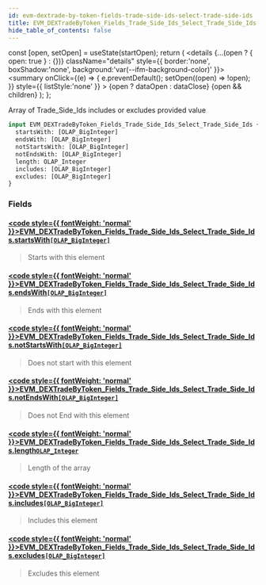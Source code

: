 ```yaml
---
id: evm-dextrade-by-token-fields-trade-side-ids-select-trade-side-ids
title: EVM_DEXTradeByToken_Fields_Trade_Side_Ids_Select_Trade_Side_Ids
hide_table_of_contents: false
---
```







  const [open, setOpen] = useState(startOpen);
  return (
    <details {...(open ? { open: true } : {})} className="details" style={{ border:'none', boxShadow:'none', background:'var(--ifm-background-color)' }}>
      <summary
        onClick={(e) => {
          e.preventDefault();
          setOpen((open) => !open);
        }}
        style={{ listStyle:'none' }}
      >
      {open ? dataOpen : dataClose}
      </summary>
      {open && children}
    </details>
  );
};




Array of Trade_Side_Ids includes or excludes provided value


```graphql
input EVM_DEXTradeByToken_Fields_Trade_Side_Ids_Select_Trade_Side_Ids {
  startsWith: [OLAP_BigInteger]
  endsWith: [OLAP_BigInteger]
  notStartsWith: [OLAP_BigInteger]
  notEndsWith: [OLAP_BigInteger]
  length: OLAP_Integer
  includes: [OLAP_BigInteger]
  excludes: [OLAP_BigInteger]
}
```




### Fields

#### [<code style={{ fontWeight: 'normal' }}>EVM_DEXTradeByToken_Fields_Trade_Side_Ids_Select_Trade_Side_Ids.<b>startsWith</b></code>](#)<Bullet />[`[OLAP_BigInteger]`](/docs/graphql-reference/inputs/olap-big-integer) <Badge class="secondary" text="list"/> <Badge class="secondary" text="input"/>
> Starts with this element
> 

#### [<code style={{ fontWeight: 'normal' }}>EVM_DEXTradeByToken_Fields_Trade_Side_Ids_Select_Trade_Side_Ids.<b>endsWith</b></code>](#)<Bullet />[`[OLAP_BigInteger]`](/docs/graphql-reference/inputs/olap-big-integer) <Badge class="secondary" text="list"/> <Badge class="secondary" text="input"/>
> Ends with this element
> 

#### [<code style={{ fontWeight: 'normal' }}>EVM_DEXTradeByToken_Fields_Trade_Side_Ids_Select_Trade_Side_Ids.<b>notStartsWith</b></code>](#)<Bullet />[`[OLAP_BigInteger]`](/docs/graphql-reference/inputs/olap-big-integer) <Badge class="secondary" text="list"/> <Badge class="secondary" text="input"/>
> Does not start with this element
> 

#### [<code style={{ fontWeight: 'normal' }}>EVM_DEXTradeByToken_Fields_Trade_Side_Ids_Select_Trade_Side_Ids.<b>notEndsWith</b></code>](#)<Bullet />[`[OLAP_BigInteger]`](/docs/graphql-reference/inputs/olap-big-integer) <Badge class="secondary" text="list"/> <Badge class="secondary" text="input"/>
> Does not End with this element
> 

#### [<code style={{ fontWeight: 'normal' }}>EVM_DEXTradeByToken_Fields_Trade_Side_Ids_Select_Trade_Side_Ids.<b>length</b></code>](#)<Bullet />[`OLAP_Integer`](/docs/graphql-reference/inputs/olap-integer) <Badge class="secondary" text="input"/>
> Length of the array
> 

#### [<code style={{ fontWeight: 'normal' }}>EVM_DEXTradeByToken_Fields_Trade_Side_Ids_Select_Trade_Side_Ids.<b>includes</b></code>](#)<Bullet />[`[OLAP_BigInteger]`](/docs/graphql-reference/inputs/olap-big-integer) <Badge class="secondary" text="list"/> <Badge class="secondary" text="input"/>
> Includes this element
> 

#### [<code style={{ fontWeight: 'normal' }}>EVM_DEXTradeByToken_Fields_Trade_Side_Ids_Select_Trade_Side_Ids.<b>excludes</b></code>](#)<Bullet />[`[OLAP_BigInteger]`](/docs/graphql-reference/inputs/olap-big-integer) <Badge class="secondary" text="list"/> <Badge class="secondary" text="input"/>
> Excludes this element
> 



